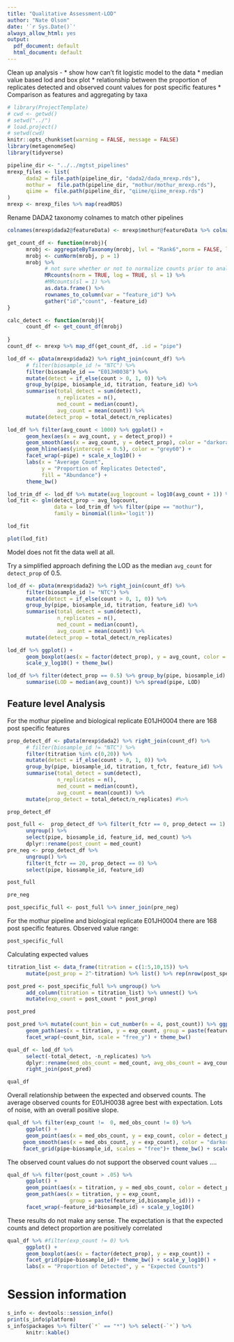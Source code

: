 ```yaml
---
title: "Qualitative Assessment-LOD"
author: "Nate Olson"
date: '`r Sys.Date()`'
always_allow_html: yes
output:
  pdf_document: default
  html_document: default
---
```


Clean up analysis - 
* show how can't fit logistic model to the data
* median value based lod and box plot 
* relationship between the proportion of replicates detected and observed count values for post specific features 
* Comparison as features and aggregating by taxa

```r
# library(ProjectTemplate)
# cwd <- getwd()
# setwd("../")
# load.project()
# setwd(cwd)
knitr::opts_chunk$set(warning = FALSE, message = FALSE)
library(metagenomeSeq)
library(tidyverse)
```

```r
pipeline_dir <- "../../mgtst_pipelines"
mrexp_files <- list(
      dada2 = file.path(pipeline_dir, "dada2/dada_mrexp.rds"),
      mothur =  file.path(pipeline_dir, "mothur/mothur_mrexp.rds"),
      qiime =  file.path(pipeline_dir, "qiime/qiime_mrexp.rds")
)
mrexp <- mrexp_files %>% map(readRDS)
```

Rename DADA2 taxonomy colnames to match other pipelines
```r
colnames(mrexp$dada2@featureData) <- mrexp$mothur@featureData %>% colnames()
```

```r
get_count_df <- function(mrobj){
      mrobj <- aggregateByTaxonomy(mrobj, lvl = "Rank6",norm = FALSE, log = FALSE, sl = 1)
      mrobj <- cumNorm(mrobj, p = 1)
      mrobj %>% 
            # not sure whether or not to normalize counts prior to analysis
            MRcounts(norm = TRUE, log = TRUE, sl = 1) %>%  
            #MRcounts(sl = 1) %>% 
            as.data.frame() %>% 
            rownames_to_column(var = "feature_id") %>% 
            gather("id","count", -feature_id)
}

calc_detect <- function(mrobj){
      count_df <- get_count_df(mrobj) 
      
}
count_df <- mrexp %>% map_df(get_count_df, .id = "pipe")
```

```r
lod_df <- pData(mrexp$dada2) %>% right_join(count_df) %>% 
      # filter(biosample_id != "NTC") %>%
      filter(biosample_id == "E01JH0038") %>% 
      mutate(detect = if_else(count > 0, 1, 0)) %>%
      group_by(pipe, biosample_id, titration, feature_id) %>% 
      summarise(total_detect = sum(detect),
                n_replicates = n(),
                med_count = median(count),
                avg_count = mean(count)) %>%
      mutate(detect_prop = total_detect/n_replicates)
```

```r
lod_df %>% filter(avg_count < 1000) %>% ggplot() + 
      geom_hex(aes(x = avg_count, y = detect_prop)) +
      geom_smooth(aes(x = avg_count, y = detect_prop), color = "darkorange") +
      geom_hline(aes(yintercept = 0.5), color = "grey60") + 
      facet_wrap(~pipe) + scale_x_log10() + 
      labs(x = "Average Count", 
           y = "Proportion of Replicates Detected", 
           fill = "Abundance") +
      theme_bw() 
```


```r
lod_trim_df <- lod_df %>% mutate(avg_logcount = log10(avg_count + 1)) %>% filter(avg_count < 1000)
lod_fit <- glm(detect_prop ~ avg_logcount, 
               data = lod_trim_df %>% filter(pipe == "mothur"),
               family = binomial(link='logit'))
```


```r
lod_fit
```
```r
plot(lod_fit)
```

Model does not fit the data well at all. 

Try a simplified approach defining the LOD as the median `avg_count` for `detect_prop` of 0.5.
```r
lod_df <- pData(mrexp$dada2) %>% right_join(count_df) %>% 
      filter(biosample_id != "NTC") %>%
      mutate(detect = if_else(count > 0, 1, 0)) %>%
      group_by(pipe, biosample_id, titration, feature_id) %>% 
      summarise(total_detect = sum(detect),
                n_replicates = n(),
                med_count = median(count),
                avg_count = mean(count)) %>%
      mutate(detect_prop = total_detect/n_replicates)
```

```r
lod_df %>% ggplot() + 
      geom_boxplot(aes(x = factor(detect_prop), y = avg_count, color = pipe)) + 
      scale_y_log10() + theme_bw()
```

<!-- Notes for non-normalized data
Not sure this is the best approach to determine the LOD. 
I believe these values do not reflect the LOD but rather the expectation that the median average value for features present in half the replicate samples reflects the sampling procedure (sequencing). 
The DADA2 results are intersting and likely reflect the higher average feature abundance. 
-->

```r
lod_df %>% filter(detect_prop == 0.5) %>% group_by(pipe, biosample_id) %>% 
      summarise(LOD = median(avg_count)) %>% spread(pipe, LOD)
```

## Feature level Analysis 
For the mothur pipeline and biological replicate E01JH0004 there are 168 post specific features
```r
prop_detect_df <- pData(mrexp$dada2) %>% right_join(count_df) %>% 
      # filter(biosample_id != "NTC") %>%
      filter(titration %in% c(0,20)) %>% 
      mutate(detect = if_else(count > 0, 1, 0)) %>%
      group_by(pipe, biosample_id, titration, t_fctr, feature_id) %>%
      summarise(total_detect = sum(detect),
                n_replicates = n(),
                med_count = median(count),
                avg_count = mean(count)) %>%
      mutate(prop_detect = total_detect/n_replicates) #%>%
```

```r
prop_detect_df
```


```r
post_full <-  prop_detect_df %>% filter(t_fctr == 0, prop_detect == 1) %>% 
      ungroup() %>% 
      select(pipe, biosample_id, feature_id, med_count) %>% 
      dplyr::rename(post_count = med_count)
pre_neg <- prop_detect_df %>% 
      ungroup() %>% 
      filter(t_fctr == 20, prop_detect == 0) %>% 
      select(pipe, biosample_id, feature_id)
```

```r
post_full
```

```r
pre_neg
```

```r
post_specific_full <- post_full %>% inner_join(pre_neg)
```

For the mothur pipeline and biological replicate E01JH0004 there are 168 post specific features. 
Observed value range: 

```r
post_specific_full
```

Calculating expected values
```r
titration_list <- data_frame(titration = c(1:5,10,15)) %>% 
      mutate(post_prop = 2^-titration) %>% list() %>% rep(nrow(post_specific_full))

post_pred <- post_specific_full %>% ungroup() %>% 
      add_column(titration = titration_list) %>% unnest() %>% 
      mutate(exp_count = post_count * post_prop)
```

```r
post_pred
```

```r
post_pred %>% mutate(count_bin = cut_number(n = 4, post_count)) %>% ggplot() + 
      geom_path(aes(x = titration, y = exp_count, group = paste(feature_id,biosample_id))) + 
      facet_wrap(~count_bin, scale = "free_y") + theme_bw()
```

```r
qual_df <- lod_df %>% 
      select(-total_detect, -n_replicates) %>% 
      dplyr::rename(med_obs_count = med_count, avg_obs_count = avg_count) %>% 
      right_join(post_pred)
```

```r
qual_df
```

Overall relationship between the expected and observed counts. 
The average observed counts for E01JH0038 agree best with expectation. 
Lots of noise, with an overall positive slope.
```r
qual_df %>% filter(exp_count !=  0, med_obs_count != 0) %>% 
      ggplot() + 
      geom_point(aes(x = med_obs_count, y = exp_count, color = detect_prop), alpha = 0.25) + 
     geom_smooth(aes(x = med_obs_count, y = exp_count), color = "darkorange") +
     facet_grid(pipe~biosample_id, scales = "free")+ theme_bw() + scale_y_log10() + scale_x_log10()
```

The observed count values do not support the observed count values ....
```r
qual_df %>% filter(post_count > .05) %>% 
      ggplot() + 
      geom_point(aes(x = titration, y = med_obs_count, color = detect_prop)) +
      geom_path(aes(x = titration, y = exp_count, 
                    group = paste(feature_id,biosample_id))) + 
      facet_wrap(~feature_id*biosample_id) + scale_y_log10()
```

These results do not make any sense. The expectation is that the expected counts and detect proportion are positively correlated

```r
qual_df %>% #filter(exp_count != 0) %>% 
      ggplot() + 
      geom_boxplot(aes(x = factor(detect_prop), y = exp_count)) + 
      facet_grid(pipe~biosample_id)+ theme_bw() + scale_y_log10() +
      labs(x = "Proportion of Detected", y = "Expected Counts")
```




# Session information
```r
s_info <- devtools::session_info()
print(s_info$platform)
s_info$packages %>% filter(`*` == "*") %>% select(-`*`) %>% 
      knitr::kable()
```

